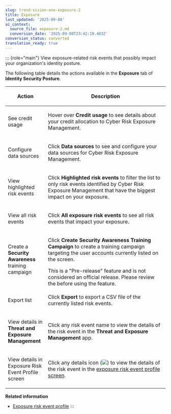 ```yaml
---
slug: trend-vision-one-exposure-2
title: Exposure
last_updated: '2025-09-08'
ai_context:
  source_file: exposure-2.md
  conversion_date: '2025-09-08T23:42:19.483Z'
conversion_status: converted
translation_ready: true
---
```


::: {role="main"}
View exposure-related risk events that possibly impact your organization's identity posture.

The following table details the actions available in the **Exposure** tab of **Identity Security Posture**.

<table>
<colgroup>
<col style="width: 25%" />
<col style="width: 75%" />
</colgroup>
<thead>
<tr>
<th><p>Action</p></th>
<th><p>Description</p></th>
</tr>
</thead>
<tbody>
<tr>
<td><p>See credit usage</p></td>
<td><p>Hover over <strong>Credit usage</strong> to see details about your credit allocation to Cyber Risk Exposure Management.</p></td>
</tr>
<tr>
<td><p>Configure data sources</p></td>
<td><p>Click <strong>Data sources</strong> to see and configure your data sources for Cyber Risk Exposure Management.</p></td>
</tr>
<tr>
<td><p>View highlighted risk events</p></td>
<td><p>Click <strong>Highlighted risk events</strong> to filter the list to only risk events identified by Cyber Risk Exposure Management that have the biggest impact on your exposure.</p></td>
</tr>
<tr>
<td><p>View all risk events</p></td>
<td><p>Click <strong>All exposure risk events</strong> to see all risk events that impact your exposure.</p></td>
</tr>
<tr>
<td><p>Create a <strong>Security Awareness</strong> training campaign</p></td>
<td><p>Click <strong>Create <strong>Security Awareness</strong> Training Campaign</strong> to create a training campaign targeting the user accounts currently listed on the screen.</p>
This is a "Pre-release" feature and is not considered an official release. Please review the before using the feature.</td>
</tr>
<tr>
<td><p>Export list</p></td>
<td><p>Click <strong>Export</strong> to export a CSV file of the currently listed risk events.</p></td>
</tr>
<tr>
<td><p>View details in <strong>Threat and Exposure Management</strong></p></td>
<td><p>Click any risk event name to view the details of the risk event in the <strong>Threat and Exposure Management</strong> app.</p></td>
</tr>
<tr>
<td><p>View details in Exposure Risk Event Profile screen</p></td>
<td><p>Click any details icon (<img src="./images/details_icon=f45ada04-b746-40a7-a5f4-2166c059213c.webp" />) to view the details of the risk event in the <a href="trend-vision-one-exposure-risk-event-profile">exposure risk event profile screen</a>.</p></td>
</tr>
</tbody>
</table>

**Related information**

- [Exposure risk event profile](exposure-risk-event-profile-2.md "View details about exposure-related risk events to better understand possible impacts and available remediation actions.")
:::

